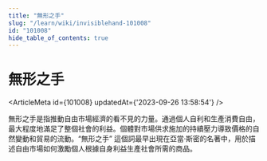 ```yaml
---
title: "無形之手"
slug: "/learn/wiki/invisiblehand-101008"
id: "101008"
hide_table_of_contents: true
---
```



# 無形之手

<ArticleMeta id={101008} updatedAt={'2023-09-26 13:58:54'} />
<div className='border-solid border-b border-t-0 my-4 border-[var(--ifm-color-gray-300)]' />

無形之手是指推動自由市場經濟的看不見的力量。通過個人自利和生產消費自由，最大程度地滿足了整個社會的利益。個體對市場供求施加的持續壓力導致價格的自然變動和貿易的流動。“無形之手” 這個詞最早出現在亞當·斯密的名著中，用於描述自由市場如何激勵個人根據自身利益生產社會所需的商品。
